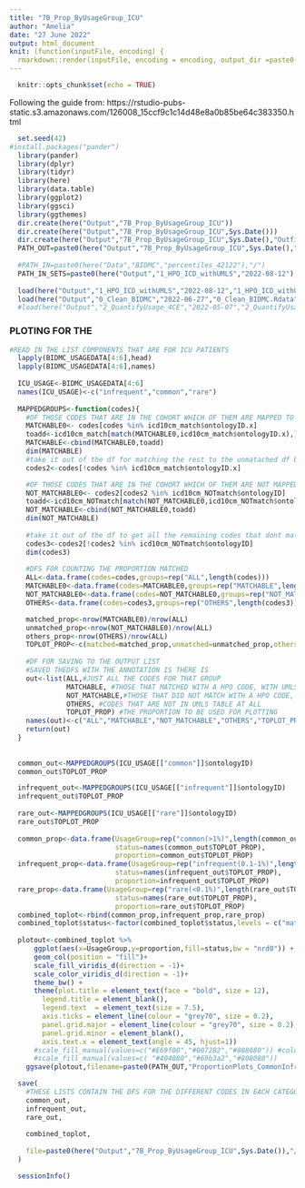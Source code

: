 ```yaml
---
title: "7B_Prop_ByUsageGroup_ICU"
author: "Amelia"
date: "27 June 2022"
output: html_document
knit: (function(inputFile, encoding) {
  rmarkdown::render(inputFile, encoding = encoding, output_dir =paste0("../../Output/7B_Prop_ByUsageGroup_ICU/",Sys.Date())) })
---
```


```r
  knitr::opts_chunk$set(echo = TRUE)
```

Following the guide from: https://rstudio-pubs-static.s3.amazonaws.com/126008_15ccf9c1c14d48e8a0b85be64c383350.html
```R
  set.seed(42)
#install.packages("pander")
  library(pander)
  library(dplyr)
  library(tidyr)
  library(here)
  library(data.table)
  library(ggplot2)
  library(ggsci)
  library(ggthemes)
  dir.create(here("Output","7B_Prop_ByUsageGroup_ICU"))
  dir.create(here("Output","7B_Prop_ByUsageGroup_ICU",Sys.Date()))
  dir.create(here("Output","7B_Prop_ByUsageGroup_ICU",Sys.Date(),"Outfiles"))
  PATH_OUT=paste0(here("Output","7B_Prop_ByUsageGroup_ICU",Sys.Date(),"Outfiles"),"/")
  
  #PATH_IN=paste0(here("Data","BIDMC","percentiles_42122"),"/")
  PATH_IN_SETS=paste0(here("Output","1_HPO_ICD_withUMLS","2022-08-12"),"/")
  
  load(here("Output","1_HPO_ICD_withUMLS","2022-08-12","1_HPO_ICD_withUMLS.Rdata"))
  load(here("Output","0_Clean_BIDMC","2022-06-27","0_Clean_BIDMC.Rdata"))
  #load(here("Output","2_QuantifyUsage_4CE","2022-05-07","2_QuantifyUsage_4CE.Rdata")) #same as 3_TOP_ICD_4CE::2022-04-12 but additionally saved the OTHERS DF in the list as well
```

### PLOTING FOR THE 
```R
#READ IN THE LIST COMPONENTS THAT ARE FOR ICU PATIENTS
  lapply(BIDMC_USAGEDATA[4:6],head)
  lapply(BIDMC_USAGEDATA[4:6],names)
  
  ICU_USAGE<-BIDMC_USAGEDATA[4:6]
  names(ICU_USAGE)<-c("infrequent","common","rare")
  
  MAPPEDGROUPS<-function(codes){
    #OF THOSE CODES THAT ARE IN THE COHORT WHICH OF THEM ARE MAPPED TO HPO VIA THE UMLS DICTIONARY
    MATCHABLE0<- codes[codes %in% icd10cm_match$ontologyID.x]
    toadd<-icd10cm_match[match(MATCHABLE0,icd10cm_match$ontologyID.x),]
    MATCHABLE<-cbind(MATCHABLE0,toadd)
    dim(MATCHABLE)
    #take it out of the df for matching the rest to the unmatached df because the ontology id is not unique
    codes2<-codes[!codes %in% icd10cm_match$ontologyID.x]

    #OF THOSE CODES THAT ARE IN THE COHORT WHICH OF THEM ARE NOT MAPPED TO HPO VIA THE UMLS DICTIONARY
    NOT_MATCHABLE0<- codes2[codes2 %in% icd10cm_NOTmatch$ontologyID]
    toadd<-icd10cm_NOTmatch[match(NOT_MATCHABLE0,icd10cm_NOTmatch$ontologyID),]
    NOT_MATCHABLE<-cbind(NOT_MATCHABLE0,toadd)
    dim(NOT_MATCHABLE)
    
    #take it out of the df to get all the remaining codes that dont match to ICD at all
    codes3<-codes2[!codes2 %in% icd10cm_NOTmatch$ontologyID]
    dim(codes3)
    
    #DFS FOR COUNTING THE PROPORTION MATCHED 
    ALL<-data.frame(codes=codes,groups=rep("ALL",length(codes)))
    MATCHABLE0<-data.frame(codes=MATCHABLE0,groups=rep("MATCHABLE",length(MATCHABLE0)))
    NOT_MATCHABLE0<-data.frame(codes=NOT_MATCHABLE0,groups=rep("NOT_MATCHABLE",length(NOT_MATCHABLE0)))
    OTHERS<-data.frame(codes=codes3,groups=rep("OTHERS",length(codes3)))

    matched_prop<-nrow(MATCHABLE0)/nrow(ALL)
    unmatched_prop<-nrow(NOT_MATCHABLE0)/nrow(ALL)
    others_prop<-nrow(OTHERS)/nrow(ALL)
    TOPLOT_PROP<-c(matched=matched_prop,unmatched=unmatched_prop,others=others_prop)
    
    #DF FOR SAVING TO THE OUTPUT LIST
    #SAVED THEDFS WITH THE ANNOTATION IS THERE IS
    out<-list(ALL,#JUST ALL THE CODES FOR THAT GROUP
              MATCHABLE, #THOSE THAT MATCHED WITH A HPO CODE, WITH UMLS TABLE MATCHED
              NOT_MATCHABLE,#THOSE THAT DID NOT MATCH WITH A HPO CODE, THESE CODES ARE FOUND IN icd10cm_NOTmatch
              OTHERS, #CODES THAT ARE NOT IN UMLS TABLE AT ALL
              TOPLOT_PROP) #THE PROPORTION TO BE USED FOR PLOTTING
    names(out)<-c("ALL","MATCHABLE","NOT_MATCHABLE","OTHERS","TOPLOT_PROP")
    return(out)
  }
  
  
  common_out<-MAPPEDGROUPS(ICU_USAGE[["common"]]$ontologyID)
  common_out$TOPLOT_PROP

  infrequent_out<-MAPPEDGROUPS(ICU_USAGE[["infrequent"]]$ontologyID)
  infrequent_out$TOPLOT_PROP
  
  rare_out<-MAPPEDGROUPS(ICU_USAGE[["rare"]]$ontologyID)
  rare_out$TOPLOT_PROP
  
  common_prop<-data.frame(UsageGroup=rep("common(>1%)",length(common_out$TOPLOT_PROP)),
                          status=names(common_out$TOPLOT_PROP),
                          proportion=common_out$TOPLOT_PROP)
  infrequent_prop<-data.frame(UsageGroup=rep("infrequent(0.1-1%)",length(infrequent_out$TOPLOT_PROP)),
                          status=names(infrequent_out$TOPLOT_PROP),
                          proportion=infrequent_out$TOPLOT_PROP)
  rare_prop<-data.frame(UsageGroup=rep("rare(<0.1%)",length(rare_out$TOPLOT_PROP)),
                          status=names(rare_out$TOPLOT_PROP),
                          proportion=rare_out$TOPLOT_PROP)
  combined_toplot<-rbind(common_prop,infrequent_prop,rare_prop)
  combined_toplot$status<-factor(combined_toplot$status,levels = c("matched","unmatched","others"))
  
  plotout<-combined_toplot %>%
      ggplot(aes(x=UsageGroup,y=proportion,fill=status,bw = "nrd0")) +
      geom_col(position = "fill")+
      scale_fill_viridis_d(direction = -1)+
      scale_color_viridis_d(direction = -1)+
      theme_bw() + 
      theme(plot.title = element_text(face = "bold", size = 12),
        legend.title = element_blank(), 
        legend.text  = element_text(size = 7.5),
        axis.ticks = element_line(colour = "grey70", size = 0.2),
        panel.grid.major = element_line(colour = "grey70", size = 0.2),
        panel.grid.minor = element_blank(),
        axis.text.x = element_text(angle = 45, hjust=1))
      #scale_fill_manual(values=c("#E69f00","#0072B2","#808080")) #color blind
      #scale_fill_manual(values=c( "#404080","#69b3a2","#808080"))
    ggsave(plotout,filename=paste0(PATH_OUT,"ProportionPlots_CommonInfrequetRare.pdf"), width = 4, height = 5)

```


```R
  save(
    #THESE LISTS CONTAIN THE DFS FOR THE DIFFERENT CODES IN EACH CATEGORY AND THE PORPORTION FOR PLOTTING
    common_out,
    infrequent_out,
    rare_out,
    
    combined_toplot,
    
    file=paste0(here("Output","7B_Prop_ByUsageGroup_ICU",Sys.Date()),"/7B_Prop_ByUsageGroup_ICU.Rdata")
  )
```

```R
  sessionInfo()
```
